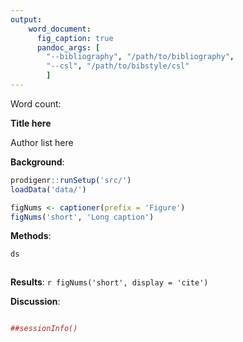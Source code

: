 ```yaml
---
output:
    word_document:
      fig_caption: true
      pandoc_args: [
        "--bibliography", "/path/to/bibliography",
        "--csl", "/path/to/bibstyle/csl"
        ]
---
```


Word count: 

**Title here**

Author list here

**Background**: 

```r
prodigenr::runSetup('src/')
loadData('data/')

figNums <- captioner(prefix = 'Figure')
figNums('short', 'Long caption')
```

**Methods**: 

```r
ds
```

```r

```


**Results**:
`r figNums('short', display = 'cite')`

**Discussion**:

```r

```

<!-- Session info -->
```r
##sessionInfo()
```

